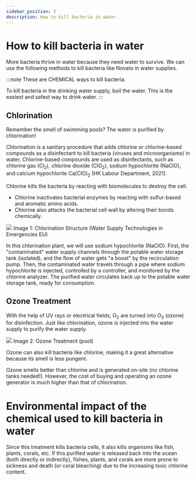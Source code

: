 ```yaml
---
sidebar_position: 3
description: How to kill bacteria in water.
---
```

# How to kill bacteria in water
More bacteria thrive in water because they need water to survive. We can use the following methods to kill bacteria like Novato in water supplies. 

:::note
These are CHEMICAL ways to kill bacteria. 

To kill bacteria in the drinking water supply, boil the water. This is the easiest and safest way to drink water.
:::
## Chlorination
Remember the smell of swimming pools? The water is purified by chlorination!

Chlorination is a sanitary procedure that adds chlorine or chlorine-based compounds as a disinfectant to kill bacteria (viruses and microorganisms) in water. Chlorine-based compounds are used as disinfectants, such as chlorine gas ($\text{Cl}_{2}$), chlorine dioxide ($\text{ClO}_{2}$), sodium hypochlorite ($\text{NaClO}$), and calcium hypochlorite $\text{Ca(ClO)}_{2}$ (HK Labour Department, 2021). 

Chlorine kills the bacteria by reacting with biomolecules to destroy the cell. 
- Chlorine inactivates bacterial enzymes by reacting with sulfur-based and aromatic amino acids.  
- Chlorine also attacks the bacterial cell wall by altering their bonds chemically. 

![](/img/cl.png)
Image 1: Chlorination Structure (Water Supply Technologies in Emergencies EU)

In this chlorination plant, we will use sodium hypochlorite ($\text{NaClO}$). First, the "contaminated" water supply channels through the potable water storage tank (isolated), and the flow of water gets "a boost" by the recirculation pump. Then, the contaminated water travels through a pipe where sodium hypochlorite is injected, controlled by a controller, and monitored by the chlorine analyzer. The purified water circulates back up to the potable water storage tank, ready for consumption.  
## Ozone Treatment
With the help of UV rays or electrical fields, $\text{O}_{2}$ are turned into $\text{O}_{3}$ (ozone) for disinfection. Just like chlorination, ozone is injected into the water supply to purify the water supply.

![](/img/ozone.png)
Image 2: Ozone Treatment (pool)

Ozone can also kill bacteria like chlorine, making it a great alternative because its smell is less pungent. 

Ozone smells better than chlorine and is generated on-site (no chlorine tanks needed!). However, the cost of buying and operating an ozone generator is much higher than that of chlorination. 

# Environmental impact of the chemical used to kill bacteria in water
Since this treatment kills bacteria cells, it also kills organisms like fish, plants, corals, etc. If this purified water is released back into the ocean (both directly or indirectly), fishes, plants, and corals are more prone to sickness and death (or coral bleaching) due to the increasing toxic chlorine content.   
